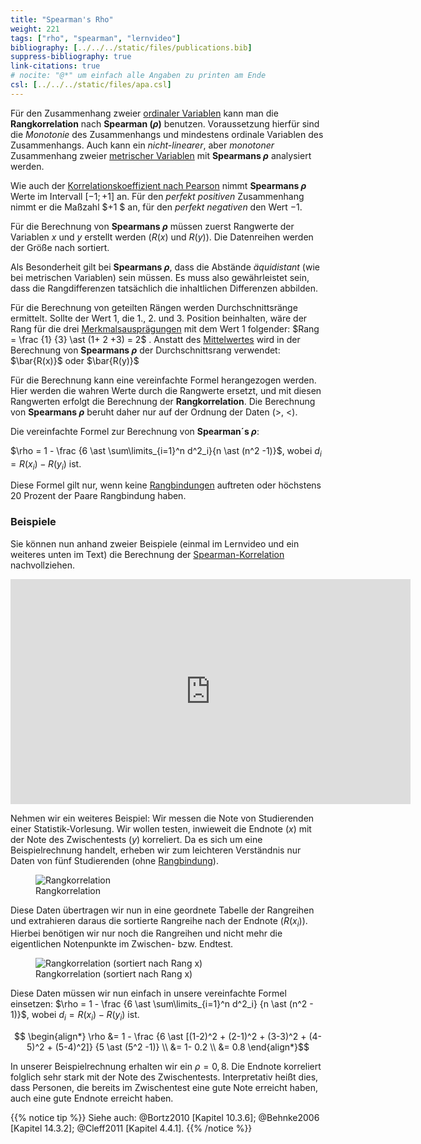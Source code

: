 ```yaml
---
title: "Spearman's Rho"
weight: 221
tags: ["rho", "spearman", "lernvideo"]
bibliography: [../../../static/files/publications.bib]
suppress-bibliography: true
link-citations: true
# nocite: "@*" um einfach alle Angaben zu printen am Ende
csl: [../../../static/files/apa.csl]
---
```


Für den Zusammenhang zweier [ordinaler Variablen](../../../glossar/ordinalskala/index.html) kann man die **Rangkorrelation** nach **Spearman ($\rho$)** benutzen. Voraussetzung hierfür sind die *Monotonie* des Zusammenhangs und mindestens ordinale Variablen des Zusammenhangs. Auch kann ein *nicht-linearer*, aber *monotoner* Zusammenhang zweier [metrischer Variablen](../glossar/metrischesSkalenniveau.html) mit **Spearmans $\rho$** analysiert werden.

Wie auch der [Korrelationskoeffizient nach Pearson](../../../glossar/pearsonsr/index.html) nimmt **Spearmans $\rho$** Werte im Intervall $[-1;+1]$ an. Für den *perfekt positiven* Zusammenhang nimmt er die Maßzahl $+1 $ an, für den *perfekt negativen* den Wert $-1$.

Für die Berechnung von **Spearmans $\rho$** müssen zuerst Rangwerte der Variablen $x$ und $y$ erstellt werden ($R(x)$ und $R(y)$). Die Datenreihen werden der Größe nach sortiert.

Als Besonderheit gilt bei **Spearmans $\rho$**, dass die Abstände *äquidistant* (wie bei metrischen Variablen) sein müssen. Es muss also gewährleistet sein, dass die Rangdifferenzen tatsächlich die inhaltlichen Differenzen abbilden.

Für die Berechnung von geteilten Rängen werden Durchschnittsränge ermittelt. Sollte der Wert $1$, die 1., 2. und 3. Position beinhalten, wäre der Rang für die drei [Merkmalsausprägungen](../glossar/Merkmalsauspraegung.html) mit dem Wert $1$ folgender: $Rang = \frac {1} {3} \ast (1+ 2 +3) = 2$ . Anstatt des [Mittelwertes](../../../glossar/mittelwert/index.html) wird in der Berechnung von **Spearmans $\rho$** der Durchschnittsrang verwendet: $\bar{R(x)}$ oder $\bar{R(y)}$

Für die Berechnung kann eine vereinfachte Formel herangezogen werden. Hier werden die wahren Werte durch die Rangwerte ersetzt, und mit diesen Rangwerten erfolgt die Berechnung der **Rangkorrelation**. Die Berechnung von **Spearmans $\rho$** beruht daher nur auf der Ordnung der Daten ($>$, $<$).

Die vereinfachte Formel zur Berechnung von **Spearman´s $\rho$**:

$\rho = 1 - \frac {6 \ast \sum\limits_{i=1}^n d^2_i}{n \ast (n^2 -1)}$, wobei $d_i = R(x_i) - R(y_i)$ ist.

Diese Formel gilt nur, wenn keine [Rangbindungen](../../../glossar/rangbindung/index.html) auftreten oder höchstens 20 Prozent der Paare Rangbindung haben.

### Beispiele

Sie können nun anhand zweier Beispiele (einmal im Lernvideo und ein weiteres unten im Text) die Berechnung der [Spearman-Korrelation](../../../glossar/spearmansrho/index.html) nachvollziehen.

<center>
<iframe src="https://player.vimeo.com/video/506077781?quality=720p&dnt=1" width="640" height="360" frameborder="0" allow="autoplay; fullscreen; picture-in-picture" allowfullscreen referrerpolicy="noreferrer"></iframe>
</center>


Nehmen wir ein weiteres Beispiel:  Wir messen die Note von Studierenden einer Statistik-Vorlesung. Wir wollen testen, inwieweit die Endnote ($x$) mit der Note des Zwischentests ($y$) korreliert. Da es sich um eine Beispielrechnung handelt, erheben wir zum leichteren Verständnis nur Daten von fünf Studierenden (ohne [Rangbindung](../../../glossar/rangbindung/index.html)).

![Rangkorrelation](../images/spearman1.png)

Diese Daten übertragen wir nun in eine geordnete Tabelle der Rangreihen und extrahieren daraus die sortierte Rangreihe nach der Endnote ($R(x_i)$). Hierbei benötigen wir nur noch die Rangreihen und nicht mehr die eigentlichen Notenpunkte im Zwischen- bzw. Endtest.

![Rangkorrelation (sortiert nach Rang x)](../images/spearman2.png)

Diese Daten müssen wir nun einfach in unsere vereinfachte Formel einsetzen:
$\rho = 1 - \frac {6 \ast \sum\limits_{i=1}^n d^2_i} {n \ast (n^2 - 1)}$, wobei $d_i = R(x_i) - R(y_i)$ ist.

$$ \begin{align*} \rho &= 1 - \frac {6 \ast [(1-2)^2 + (2-1)^2 + (3-3)^2 + (4-5)^2 + (5-4)^2]} {5 \ast (5^2 -1)} \\ &= 1- 0.2 \\ &= 0.8 \end{align*}$$

In unserer Beispielrechnung erhalten wir ein $\rho = 0,8$. Die Endnote korreliert folglich sehr stark mit der Note des Zwischentests. Interpretativ heißt dies, dass Personen, die bereits im Zwischentest eine gute Note erreicht haben, auch eine gute Endnote erreicht haben. 

{{% notice tip %}}
Siehe auch: @Bortz2010 [Kapitel 10.3.6]; @Behnke2006 [Kapitel 14.3.2]; @Cleff2011 [Kapitel 4.4.1].
{{% /notice %}}